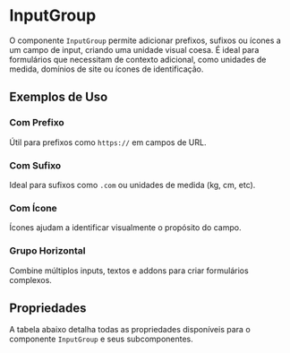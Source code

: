 
<Meta of={InputGroupStories} />

# InputGroup

O componente `InputGroup` permite adicionar prefixos, sufixos ou ícones a um campo de input, criando uma unidade visual coesa. É ideal para formulários que necessitam de contexto adicional, como unidades de medida, domínios de site ou ícones de identificação.

<Canvas>
  <Story of={InputGroupStories.Default} />
</Canvas>

## Exemplos de Uso

### Com Prefixo

Útil para prefixos como `https://` em campos de URL.

<Canvas>
  <Story of={InputGroupStories.WithPrefix} />
</Canvas>

### Com Sufixo

Ideal para sufixos como `.com` ou unidades de medida (kg, cm, etc).

<Canvas>
  <Story of={InputGroupStories.WithSuffix} />
</Canvas>

### Com Ícone

Ícones ajudam a identificar visualmente o propósito do campo.

<Canvas>
  <Story of={InputGroupStories.WithIcon} />
</Canvas>

### Grupo Horizontal

Combine múltiplos inputs, textos e addons para criar formulários complexos.

<Canvas>
  <Story of={InputGroupStories.HorizontalGroup} />
</Canvas>

## Propriedades

A tabela abaixo detalha todas as propriedades disponíveis para o componente `InputGroup` e seus subcomponentes.

<ArgTypes of={InputGroupStories} />